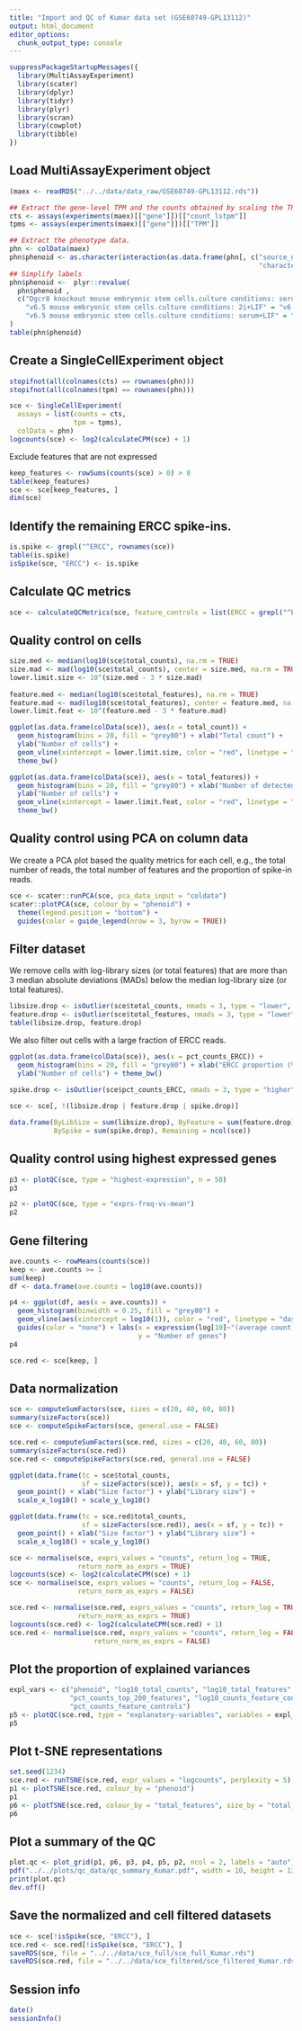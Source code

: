 ```yaml
---
title: "Import and QC of Kumar data set (GSE60749-GPL13112)"
output: html_document
editor_options: 
  chunk_output_type: console
---
```


```r
suppressPackageStartupMessages({
  library(MultiAssayExperiment)
  library(scater)
  library(dplyr)
  library(tidyr)
  library(plyr)
  library(scran)
  library(cowplot)
  library(tibble)
})
```

## Load MultiAssayExperiment object

```r
(maex <- readRDS("../../data/data_raw/GSE60749-GPL13112.rds"))

## Extract the gene-level TPM and the counts obtained by scaling the TPMs
cts <- assays(experiments(maex)[["gene"]])[["count_lstpm"]]
tpms <- assays(experiments(maex)[["gene"]])[["TPM"]]

## Extract the phenotype data.
phn <- colData(maex)
phn$phenoid <- as.character(interaction(as.data.frame(phn[, c("source_name_ch1",
                                                              "characteristics_ch1.1")])))
## Simplify labels
phn$phenoid <-  plyr::revalue(
  phn$phenoid , 
  c("Dgcr8 knockout mouse embryonic stem cells.culture conditions: serum+LIF" = "Dgcr8 knockout mouse serum+LIF", 
    "v6.5 mouse embryonic stem cells.culture conditions: 2i+LIF" = "v6.5 mouse 2i+LIF",
    "v6.5 mouse embryonic stem cells.culture conditions: serum+LIF" = "v6.5 mouse serum+LIF")
)
table(phn$phenoid)
```

## Create a SingleCellExperiment object

```r
stopifnot(all(colnames(cts) == rownames(phn)))
stopifnot(all(colnames(tpm) == rownames(phn)))

sce <- SingleCellExperiment(
  assays = list(counts = cts, 
                tpm = tpms), 
  colData = phn)
logcounts(sce) <- log2(calculateCPM(sce) + 1)
```

Exclude features that are not expressed

```r
keep_features <- rowSums(counts(sce) > 0) > 0
table(keep_features)
sce <- sce[keep_features, ]
dim(sce)
```

## Identify the remaining ERCC spike-ins.

```r
is.spike <- grepl("^ERCC", rownames(sce))
table(is.spike)
isSpike(sce, "ERCC") <- is.spike
```

## Calculate QC metrics

```r
sce <- calculateQCMetrics(sce, feature_controls = list(ERCC = grepl("^ERCC", rownames(sce))))
```

## Quality control on cells

```r
size.med <- median(log10(sce$total_counts), na.rm = TRUE)
size.mad <- mad(log10(sce$total_counts), center = size.med, na.rm = TRUE)
lower.limit.size <- 10^(size.med - 3 * size.mad)
    
feature.med <- median(log10(sce$total_features), na.rm = TRUE)
feature.mad <- mad(log10(sce$total_features), center = feature.med, na.rm = TRUE)
lower.limit.feat <- 10^(feature.med - 3 * feature.mad)

ggplot(as.data.frame(colData(sce)), aes(x = total_count)) + 
  geom_histogram(bins = 20, fill = "grey80") + xlab("Total count") + 
  ylab("Number of cells") + 
  geom_vline(xintercept = lower.limit.size, color = "red", linetype = "dashed") + 
  theme_bw()

ggplot(as.data.frame(colData(sce)), aes(x = total_features)) + 
  geom_histogram(bins = 20, fill = "grey80") + xlab("Number of detected features") + 
  ylab("Number of cells") + 
  geom_vline(xintercept = lower.limit.feat, color = "red", linetype = "dashed") + 
  theme_bw()
```

## Quality control using PCA on column data

We create a PCA plot based the quality metrics for each cell, e.g., the total
number of reads, the total number of features and the proportion of spike-in
reads.

```r
sce <- scater::runPCA(sce, pca_data_input = "coldata")
scater::plotPCA(sce, colour_by = "phenoid") + 
  theme(legend.position = "bottom") + 
  guides(color = guide_legend(nrow = 3, byrow = TRUE))
```

## Filter dataset

We remove cells with log-library sizes (or total features) that are more than 3
median absolute deviations (MADs) below the median log-library size (or total
features).

```r
libsize.drop <- isOutlier(sce$total_counts, nmads = 3, type = "lower", log = TRUE)
feature.drop <- isOutlier(sce$total_features, nmads = 3, type = "lower", log = TRUE)
table(libsize.drop, feature.drop)
```

We also filter out cells with a large fraction of ERCC reads.

```r
ggplot(as.data.frame(colData(sce)), aes(x = pct_counts_ERCC)) + 
  geom_histogram(bins = 20, fill = "grey80") + xlab("ERCC proportion (%)") + 
  ylab("Number of cells") + theme_bw()
    
spike.drop <- isOutlier(sce$pct_counts_ERCC, nmads = 3, type = "higher")

sce <- sce[, !(libsize.drop | feature.drop | spike.drop)]

data.frame(ByLibSize = sum(libsize.drop), ByFeature = sum(feature.drop),
           BySpike = sum(spike.drop), Remaining = ncol(sce))
```

## Quality control using highest expressed genes

```r
p3 <- plotQC(sce, type = "highest-expression", n = 50)
p3
```

```r
p2 <- plotQC(sce, type = "exprs-freq-vs-mean")
p2
```

## Gene filtering

```r
ave.counts <- rowMeans(counts(sce))
keep <- ave.counts >= 1
sum(keep)
df <- data.frame(ave.counts = log10(ave.counts))

p4 <- ggplot(df, aes(x = ave.counts)) + 
  geom_histogram(binwidth = 0.25, fill = "grey80") + 
  geom_vline(aes(xintercept = log10(1)), color = "red", linetype = "dashed") +
  guides(color = "none") + labs(x = expression(log[10]~"(average count)"), 
                                y = "Number of genes")
p4

sce.red <- sce[keep, ]
```

## Data normalization

```r
sce <- computeSumFactors(sce, sizes = c(20, 40, 60, 80))
summary(sizeFactors(sce))
sce <- computeSpikeFactors(sce, general.use = FALSE)

sce.red <- computeSumFactors(sce.red, sizes = c(20, 40, 60, 80))
summary(sizeFactors(sce.red))
sce.red <- computeSpikeFactors(sce.red, general.use = FALSE)

ggplot(data.frame(tc = sce$total_counts, 
                  sf = sizeFactors(sce)), aes(x = sf, y = tc)) + 
  geom_point() + xlab("Size factor") + ylab("Library size") + 
  scale_x_log10() + scale_y_log10()

ggplot(data.frame(tc = sce.red$total_counts, 
                  sf = sizeFactors(sce.red)), aes(x = sf, y = tc)) + 
  geom_point() + xlab("Size factor") + ylab("Library size") + 
  scale_x_log10() + scale_y_log10()
```

```r
sce <- normalise(sce, exprs_values = "counts", return_log = TRUE, 
                 return_norm_as_exprs = TRUE)
logcounts(sce) <- log2(calculateCPM(sce) + 1)
sce <- normalise(sce, exprs_values = "counts", return_log = FALSE, 
                 return_norm_as_exprs = FALSE)

sce.red <- normalise(sce.red, exprs_values = "counts", return_log = TRUE, 
                 return_norm_as_exprs = TRUE)
logcounts(sce.red) <- log2(calculateCPM(sce.red) + 1)
sce.red <- normalise(sce.red, exprs_values = "counts", return_log = FALSE, 
                     return_norm_as_exprs = FALSE)
```

## Plot the proportion of explained variances

```r
expl_vars <- c("phenoid", "log10_total_counts", "log10_total_features", "pct_dropout",
               "pct_counts_top_200_features", "log10_counts_feature_controls",
               "pct_counts_feature_controls")
p5 <- plotQC(sce.red, type = "explanatory-variables", variables = expl_vars)
p5
```

## Plot t-SNE representations

```r
set.seed(1234)
sce.red <- runTSNE(sce.red, expr_values = "logcounts", perplexity = 5)
p1 <- plotTSNE(sce.red, colour_by = "phenoid")
p1
p6 <- plotTSNE(sce.red, colour_by = "total_features", size_by = "total_counts")
p6
```

## Plot a summary of the QC

```r
plot.qc <- plot_grid(p1, p6, p3, p4, p5, p2, ncol = 2, labels = "auto")
pdf("../../plots/qc_data/qc_summary_Kumar.pdf", width = 10, height = 12)
print(plot.qc)
dev.off()
```

## Save the normalized and cell filtered datasets

```r
sce <- sce[!isSpike(sce, "ERCC"), ]
sce.red <- sce.red[!isSpike(sce, "ERCC"), ]
saveRDS(sce, file = "../../data/sce_full/sce_full_Kumar.rds")
saveRDS(sce.red, file = "../../data/sce_filtered/sce_filtered_Kumar.rds")
```

## Session info

```r
date()
sessionInfo()
```

